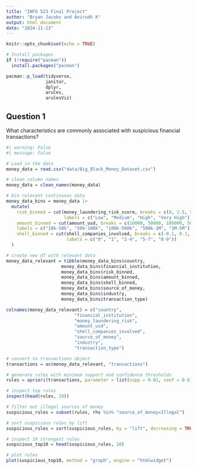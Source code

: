 ```yaml
---
title: "INFO 523 Final Project"
author: "Bryan Jacobs and Anirudh K"
output: html_document
date: "2024-11-23"
---
```


```r
knitr::opts_chunk$set(echo = TRUE)
```

```r
# Install packages
if (!require("pacman")) 
  install.packages("pacman")

pacman::p_load(tidyverse,
               janitor,
               dplyr,
               arules,
               arulesViz)
```

## Question 1

What characteristics are commonly associated with suspicious financial transactions?

```r
#| warning: False
#| message: False

# Load in the data
money_data = read.csv("data/Big_Black_Money_Dataset.csv")

# clean column names
money_data = clean_names(money_data)

# bin relevant continuous data
money_data_bins = money_data |>
  mutate(
    risk_binned = cut(money_laundering_risk_score, breaks = c(0, 2.5, 5, 7.5, 10),
                      labels = c("Low", "Medium", "High", "Very High")),
    amount_binned = cut(amount_usd, breaks = c(10000, 50000, 100000, 500000, 1000000, 5000000),
    labels = c("10k-50k", "50k-100k", "100k-500k", "500k-1M", "1M-5M")),
    shell_binned = cut(shell_companies_involved, breaks = c(-0.1, 0.1, 1, 4, 7, 9),
                       labels = c("0", "1", "2-4", "5-7", "8-9"))
  )

# create new df with relevant data
money_data_relevant = tibble(money_data_bins$country,
                     money_data_bins$financial_institution,
                     money_data_bins$risk_binned,
                     money_data_bins$amount_binned,
                     money_data_bins$shell_binned,
                     money_data_bins$source_of_money,
                     money_data_bins$industry,
                     money_data_bins$transaction_type)

colnames(money_data_relevant) = c("country",
                          "financial_institution",
                          "money_laundering_risk",
                          "amount_usd",
                          "shell_companies_involved",
                          "source_of_money",
                          "industry",
                          "transaction_type")

# convert to transactions object
transactions = as(money_data_relevant, "transactions")

# generate rules with minimum support and confidence thresholds
rules = apriori(transactions, parameter = list(supp = 0.01, conf = 0.6))

# inspect top rules
inspect(head(rules, 10))

# filter out illegal sources of money
suspicious_rules = subset(rules, rhs %in% "source_of_money=Illegal")

# sort suspicious rules by lift
suspicious_rules = sort(suspicious_rules, by = "lift", decreasing = TRUE)

# inspect 10 strongest rules
suspicious_top10 = head(suspicious_rules, 10)

# plot rules
plot(suspicious_top10, method = "graph", engine = "htmlwidget")
```
